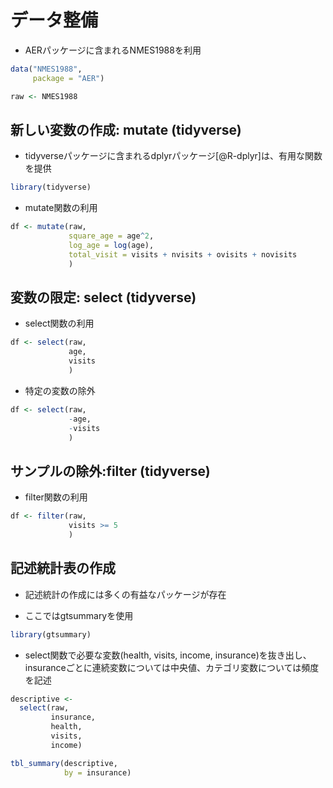# データ整備

- AERパッケージに含まれるNMES1988を利用

```r
data("NMES1988",
     package = "AER")

raw <- NMES1988
```

## 新しい変数の作成: mutate (tidyverse)


- tidyverseパッケージに含まれるdplyrパッケージ[@R-dplyr]は、有用な関数を提供

```r
library(tidyverse)
```

- mutate関数の利用

```r
df <- mutate(raw,
             square_age = age^2,
             log_age = log(age),
             total_visit = visits + nvisits + ovisits + novisits
             )
```


## 変数の限定: select (tidyverse)

- select関数の利用

```r
df <- select(raw,
             age,
             visits
             )
```

- 特定の変数の除外

```r
df <- select(raw,
             -age,
             -visits
             )
```

## サンプルの除外:filter (tidyverse)

- filter関数の利用

```r
df <- filter(raw,
             visits >= 5
             )
```



## 記述統計表の作成

- 記述統計の作成には多くの有益なパッケージが存在

- ここではgtsummaryを使用

```r
library(gtsummary)
```

- select関数で必要な変数(health, visits, income, insurance)を抜き出し、insuranceごとに連続変数については中央値、カテゴリ変数については頻度を記述

```r
descriptive <-
  select(raw,
         insurance,
         health,
         visits,
         income)

tbl_summary(descriptive,
            by = insurance)
```

